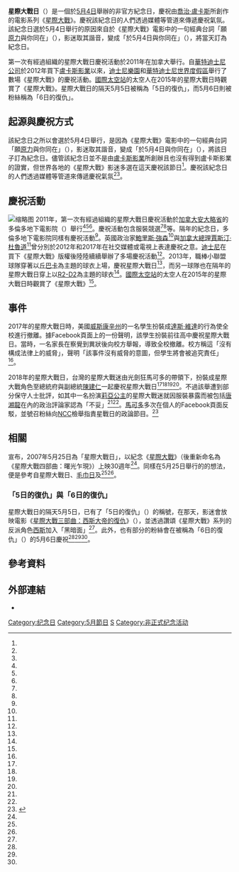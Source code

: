 {{noteTA
|G1=星際大戰
|1=zh-cn:国际空间站;zh-sg:国际太空站
|2=zh-cn:银河系漫游指南;zh-tw:銀河便車指南;
|3=zh-hans:星球大战III;zh-hk:星球大戰前傳III;zh-tw:星際大戰三部曲;
|4=zh-hans:西斯的复仇;zh-hk:黑帝君臨;zh-tw:西斯大帝的復仇;
|5=zh-hans:鲍里斯·约翰逊;zh-hk:莊漢生;zh-tw:鮑里斯·強森;
|6=zh-cn:特鲁多;zh-hk:杜魯多;zh-tw:杜魯道;
}}
{{update|time=2019-06-23T00:18:36+00:00}}
{{Infobox holiday
| image        = Star Wars Day May The Fourth.png
| caption      = [[盧卡斯影業|盧卡斯影業]]製作的標誌
| holiday_name = 星際大戰日
| observedby   = 《星際大戰》粉絲
| type         = 非官方
| significance = 慶祝《星際大戰》
| date         = 5月4日
| duration     = 1天
| frequency    = 每年
| firsttime    = 2011年
| relatedto    = {{link-en|極客自豪日|Geek Pride Day}}
}}
'''星際大戰日'''（{{lang-en|Star Wars Day}}）是一個於[[5月4日|5月4日]]舉辦的非官方紀念日，慶祝由[[喬治·盧卡斯|喬治·盧卡斯]]所創作的電影系列《[[星際大戰|星際大戰]]》。慶祝該紀念日的人們透過媒體等管道來傳遞慶祝氣氛。該紀念日選於5月4日舉行的原因來自於《星際大戰》電影中的一句經典台詞「願[[原力|原力]]與你同在」（{{lang|en|May the Force be with you}}），影迷取其諧音，變成「於5月4日與你同在」（{{lang|en|May the fourth be with you}}），將當天訂為紀念日。

第一次有經過組織的星際大戰日慶祝活動於2011年在加拿大舉行。自[[華特迪士尼公司|華特迪士尼公司]]於2012年買下[[盧卡斯影業|盧卡斯影業]]以來，[[迪士尼樂園|迪士尼樂園]]和[[華特迪士尼世界度假區|華特迪士尼世界度假區]]舉行了數場《星際大戰》的慶祝活動。[[國際太空站|國際太空站]]的太空人在2015年的星際大戰日時觀賞了《星際大戰》。星際大戰日的隔天5月5日被稱為「5日的復仇」，而5月6日則被粉絲稱為「6日的復仇」。

== 起源與慶祝方式 ==

該紀念日之所以會選於5月4日舉行，是因為《星際大戰》電影中的一句經典台詞「願[[原力|原力]]與你同在」（{{lang|en|May the Force be with you}}），影迷取其諧音，變成「於5月4日與你同在」（{{lang|en|May the fourth be with you}}），將該日子訂為紀念日。儘管該紀念日並不是由[[盧卡斯影業|盧卡斯影業]]所創辦且也沒有得到盧卡斯影業的證實，但世界各地的《星際大戰》影迷多選在這天慶祝該節日<ref name="Starwars.com"/>。慶祝該紀念日的人們透過媒體等管道來傳遞慶祝氣氛<ref name="NBCUniversalMedia (2009-05-04)"/><ref name="My Fox Chattanooga (2010-05-04)"/>。

== 慶祝活動 ==
[[File:May_the_4th_be_with_you_(Star_Wars_Day).gif|缩略图]]
2011年，第一次有經過組織的星際大戰日慶祝活動於[[加拿大|加拿大]][[安大略省|安大略省]]的多倫多地下電影院（{{lang|en|Toronto Underground Cinema}}）舉行<ref name="The Globe and Mail (2015-05-04)"/><ref name="O.canada.com"/><ref name="The Verge (2016-05-04)"/>。慶祝活動包含服裝競選<ref name="MTV"/><ref name="The Verge (2016-05-04)"/>等。隔年的紀念日，多倫多地下電影院同樣有慶祝活動<ref name="May 4 Star Wars Day.com"/>。英國政治家[[鮑里斯·詹森|鮑里斯·強森]]<ref name="ITV News (2012-05-05)"/>與[[加拿大總理|加拿大總理]][[賈斯汀·杜魯道|賈斯汀·杜魯道]]<ref name="Polygon (2017-05-04)"/>曾分別於2012年和2017年在社交媒體或電視上表達慶祝之意。[[華特迪士尼影業|迪士尼]]在買下《星際大戰》版權後陸陸續續舉辦了多場慶祝活動<ref name="The Verge (2016-05-04)"/>。2013年，職棒小聯盟球隊{{link-en|托萊多泥母雞|Toledo Mud Hens}}穿著以[[丘巴卡|丘巴卡]]為主題的球衣上場，慶祝星際大戰日<ref name="New York Daily (2013-04-28)"/>，而另一球隊{{link-en|杜罕公牛|Durham Bulls}}也在隔年的星際大戰日穿上以[[R2-D2|R2-D2]]為主題的球衣<ref name="The News & Observer (2014-03-25)"/>。[[國際太空站|國際太空站]]的太空人在2015年的星際大戰日時觀賞了《星際大戰》<ref name="Time (2015-05-05)"/>。

== 事件 ==
2017年的星際大戰日時，美國[[威斯康辛州|威斯康辛州]]的一名學生扮裝成[[達斯·維達|達斯·維達]]的行為使全校進行撤離。據Facebook頁面上的一份聲明，該學生扮裝前往高中慶祝星際大戰日。當時，一名家長在察覺到異狀後向校方舉報，導致全校撤離。校方稱這「沒有構成法律上的威脅」，聲明「該事件沒有威脅的意圖，但學生將會被追究責任」<ref name="Time (2017-05-04)"/>。

2018年的星際大戰日，台灣的星際大戰迷由光劍狂馬可多的帶領下，扮裝成星際大戰角色至總統府與副總統[[陳建仁|陳建仁]]一起慶祝星際大戰日<ref name="2018年台灣1"/><ref name="2018年台灣2"/><ref name="2018年台灣3"/><ref name="2018年台灣4"/>。不過該舉遭到部分保守人士批評，如其中一名扮演[[莉亞公主|莉亞公主]]的星際大戰迷就因服裝暴露而被包括[[唐湘龍|唐湘龍]]在內的政治評論家認為「不妥」<ref name="2018年台灣5"/><ref name="2018年台灣6"/>。[[馬可多|馬可多]]多次在個人的Facebook頁面反駁，並號召粉絲向[[中華民國國家通訊傳播委員會|NCC]]檢舉指責星戰日的政論節目。<ref>{{cite web|url=https://www.facebook.com/photo.php?fbid=2079396112087698&set=a.387934397900553.103594.100000519888318&type=3&theater |title=馬可多 |work=Facebook |date=2018-05-08 |accessdate=2019-06-23}}</ref>

== 相關 ==

{{link-en|洛杉磯市議會|Los Angeles City Council}}宣布，2007年5月25日為「星際大戰日」，以紀念《[[星際大戰四部曲：曙光乍現|星際大戰]]》（後重新命名為《星際大戰四部曲：曙光乍現》）上映30週年<ref name="LAStarWarsDay" />。同樣在5月25日舉行的{{link-en|極客自豪日|Geek Pride Day}}的想法，便是參考自星際大戰日、[[毛巾日|毛巾日]]及{{link-en|碟形宇宙|Discworld|碟形宇宙日}}<ref name="Geek Pride Day-1" /><ref name="Geek Pride Day-2" />。

=== 「5日的復仇」與「6日的復仇」 ===

星際大戰日的隔天5月5日，已有了「5日的復仇」（{{lang|en|Revenge of the Fifth}}）的稱號，在那天，影迷會放映電影《[[星際大戰三部曲：西斯大帝的復仇|星際大戰三部曲：西斯大帝的復仇]]》（{{lang|en|''Star Wars Episode III: Revenge of the Sith''}}），並透過讚頌《星際大戰》系列的反派角色[[西斯_(星際大戰)|西斯]]加入「黑暗面」<ref name="Revenge of the Fifth"/>。此外，也有部分的粉絲會在被稱為「6日的復仇」（{{lang|en|Revenge of the Sixth}}）的5月6日慶祝<ref name="Revenge of the Sixth-1"/><ref name="Revenge of the Sixth-2"/><ref name="Revenge of the Sixth-3"/>。

== 參考資料 ==
{{reflist|30em|refs=

<ref name="Starwars.com">{{cite web|url=http://www.starwars.com/may-the-4th |title=Star Wars Day: May the 4th |work=Starwars.com |accessdate=2015-05-03 |archiveurl=https://web.archive.org/web/20170929131547/http://www.starwars.com/may-the-4th |archivedate=2017-09-29 |deadurl=no}}</ref>

<ref name="NBCUniversalMedia (2009-05-04)">{{cite web|title=May the Fourth Be With You |url=http://www.nbclosangeles.com/around_town/the_scene/Forced-or-Not-Theres-a-Star-Wars-Day.html |publisher=NBCUniversalMedia, LLC |date=2009-05-04 |accessdate=2015-05-04 |archiveurl=https://web.archive.org/web/20170928102951/http://www.nbclosangeles.com/the-scene/archive/Forced-or-Not-Theres-a-Star-Wars-Day.html |archivedate=2017-09-28 |deadurl=no}}</ref>

<ref name="My Fox Chattanooga (2010-05-04)">{{cite web|url=http://www.myfoxchattanooga.com/dpps/entertainment/star-wars-day-may-the-4th-be-with-you-dpgoha-20100504-fc_7371587 |work=My Fox Chattanooga |title=Star Wars day: May the 4th be with you |date=2010-05-04 |archiveurl=https://web.archive.org/web/20100508193201/http://www.myfoxchattanooga.com/dpps/entertainment/star-wars-day-may-the-4th-be-with-you-dpgoha-20100504-fc_7371587 |archivedate=2010-05-08 |deadurl=yes |accessdate=2013-05-08}}</ref>

<ref name="ITV News (2012-05-05)">{{cite web|title=Boris Johnson's acceptance speech in full |url=http://www.itv.com/news/update/2012-05-05/boris-johnsons-acceptance-speech-in-full/ |publisher=ITV News |accessdate=2013-05-08 |date=2012-05-05 |archiveurl=https://web.archive.org/web/20170928005516/http://www.itv.com/news/update/2012-05-05/boris-johnsons-acceptance-speech-in-full/ |archivedate=2017-09-28 |deadurl=no}}</ref>

<ref name="Polygon (2017-05-04)">{{cite web|url=https://www.polygon.com/2017/5/4/15551596/star-wars-may-fourth-government |last=Alexander |first=Julia |title=Governments have the most fun on Star Wars Day |date=2017-05-04 |publisher=Polygon |accessdate=2017-05-04 |archiveurl=https://web.archive.org/web/20170928005335/https://www.polygon.com/2017/5/4/15551596/star-wars-may-fourth-government |archivedate=2017-09-28 |deadurl=no}}</ref>

<ref name="The Verge (2016-05-04)">{{cite web |last=McCormick |first=Rich |url=https://www.theverge.com/2016/5/4/11584040/may-the-fourth-star-wars-day-history-definition |title=How May the 4th became a sacred day for Star Wars fans |date=2016-05-04 |publisher=The Verge |accessdate=2018-03-09 |archiveurl=https://www.webcitation.org/6xmgDaeKY?url=https://www.theverge.com/2016/5/4/11584040/may-the-fourth-star-wars-day-history-definition |archivedate=2018-03-09 |deadurl=no }}</ref>

<ref name="New York Daily (2013-04-28)">{{cite web|url=http://www.nydailynews.com/sports/baseball/minor-league-team-wear-chewbacca-uniforms-article-1.1329729 |title=Toledo Mud Hens will wear Chewbacca uniforms for ‘Star Wars’ weekend |date=2013-04-28 |publisher=New York Daily News |accessdate=2014-05-03 |archiveurl=https://web.archive.org/web/20170928005639/http://www.nydailynews.com/sports/baseball/minor-league-team-wear-chewbacca-uniforms-article-1.1329729 |archivedate=2017-09-28 |deadurl=no}}</ref>

<ref name="The News & Observer (2014-03-25)">{{cite web|last=Kenney |first=Andrew |url=http://www.charlotteobserver.com/news/local/article9106877.html |title=Durham Bulls to dress as R2-D2 from 'Star Wars' on May 4 |date=2014-03-25 |publisher=The News & Observer |accessdate=2014-05-03 |archiveurl=https://web.archive.org/web/20171105054026/http://www.charlotteobserver.com/news/local/article9106877.html |archivedate=2017-11-05 |deadurl=no}}</ref>

<ref name="The Globe and Mail (2015-05-04)">{{cite web|title=Star Wars Day: What’s going on today in a galaxy not so far, far away |last=Annett |first=Evan |date=2015-05-04 |work=The Globe and Mail |url=http://www.theglobeandmail.com/arts/film/star-wars-day-whats-going-on-today-in-a-galaxy-not-so-far-far-away/article24236432/ |accessdate=2017-09-27 |archiveurl=https://web.archive.org/web/20170508094302/http://www.theglobeandmail.com/arts/film/star-wars-day-whats-going-on-today-in-a-galaxy-not-so-far-far-away/article24236432/ |archivedate=2017-05-08 |deadurl=no}}</ref>

<ref name="O.canada.com">{{cite web|title=It's Star Wars Day! May the 4th Be With You |work=O.canada.com |url=http://o.canada.com/technology/internet/its-star-wars-day-may-the-4th-be-with-you |accessdate=2017-09-27 |archiveurl=https://web.archive.org/web/20170928005516/http://o.canada.com/technology/internet/its-star-wars-day-may-the-4th-be-with-you |archivedate=2017-09-28 |deadurl=no}}</ref>

<ref name="MTV">{{cite web|url=http://www.mtv.com/news/1819357/a-brief-history-of-star-wars-celebration-may-the-fourth/ |last=Zalben |first=Alex |title=A Brief History of 'Star Wars' Celebration May The Fourth |publisher=MTV |accessdate=2015-05-04 |archiveurl=https://web.archive.org/web/20170928005440/http://www.mtv.com/news/1819357/a-brief-history-of-star-wars-celebration-may-the-fourth/ |archivedate=2017-09-28 |deadurl=no}}</ref>

<ref name="May 4 Star Wars Day.com">{{cite web|url=http://may4starwarsday.com/ |title=May 4 be with you |publisher=May 4 Star Wars Day.com |accessdate=2017-09-27 |archiveurl=https://web.archive.org/web/20170927203153/http://may4starwarsday.com/ |archivedate=2017-09-27 |deadurl=no}}</ref>

<ref name="Time (2015-05-05)">{{cite web|last=Kluger |first=Jeffrey |title=A Week on the Space Station: Tacos, 'Star Wars' and Mice |website=Time |date=2015-05-05 |url=http://time.com/3847029/space-station-year-in-space/ |accessdate=2015-05-06 |archiveurl=https://web.archive.org/web/20160908171747/http://time.com/3847029/space-station-year-in-space/ |archivedate=2016-09-08 |deadurl=yes}}</ref>

<ref name="2018年台灣1">{{cite news|author=陳弘志|url=https://www.nownews.com/news/20180505/2748185|title=影音／星際大戰進攻總統府？副總統笑迎星戰迷|work=今日新聞|date=2018-05-05|accessdate=2018-05-07|deadurl=no|archiveurl=https://web.archive.org/web/20180506101144/https://www.nownews.com/news/20180505/2748185|archivedate=2018-05-06}}</ref>

<ref name="2018年台灣2">{{cite news |url=https://news.ftv.com.tw/AMP/News_Amp.aspx?id=2018504F09M1 |title=5/4星際大戰日總統府「被攻陷」 陳建仁：尤達大師不在家！ |work=民視新聞 |date=2018-05-04 |accessdate=2018-05-07 |deadurl=no |archiveurl=https://web.archive.org/web/20180507123203/https://news.ftv.com.tw/AMP/News_Amp.aspx?id=2018504F09M1 |archivedate=2018-05-07 }}</ref>

<ref name="2018年台灣3">{{cite news|author=楊萬雲|url=https://udn.com/news/story/6656/3123210|title=影／54星戰日 風暴兵交接守衛總統府|work=聯合新聞網|date=2018-05-04|accessdate=2018-05-07|deadurl=no|archiveurl=https://web.archive.org/web/20180507123202/https://udn.com/news/story/6656/3123210|archivedate=2018-05-07}}</ref>

<ref name="2018年台灣4">{{cite news |author=翁嫆琄 |url=https://www.ettoday.net/news/20180504/1162898.htm |title=影／星戰日風暴兵守總統府　陳建仁笑：尤達大師不在家 |work=ETtoday新聞雲 |date=2018-05-04 |accessdate=2018-05-07 |archive-date=2019-08-30 |archive-url=https://web.archive.org/web/20190830063355/https://www.ettoday.net/news/20180504/1162898.htm |dead-url=no }}</ref>

<ref name="2018年台灣5">{{Cite news|author=方佳琳|url=https://news.tvbs.com.tw/politics/915444|title=星戰日「半裸公主」進總統府　趙少康批：是大不敬|publisher=TVBS新聞|date=2018-05-07|accessdate=2018-05-07|deadurl=no|archiveurl=https://web.archive.org/web/20180508111459/https://news.tvbs.com.tw/politics/915444|archivedate=2018-05-08}}</ref>

<ref name="2018年台灣6">{{Cite news|author=何文君|url=https://news.tvbs.com.tw/politics/914808|title=五四總統府歡慶星戰日　詩人渡也：用肛門思考！|publisher=TVBS新聞|date=2018-05-06|accessdate=2018-05-08|deadurl=no|archiveurl=https://web.archive.org/web/20180508111459/https://news.tvbs.com.tw/politics/914808|archivedate=2018-05-08}}</ref>

<ref name="Time (2017-05-04)">{{cite web|url=http://time.com/4767334/star-wars-day-school-evacuation-ashwaubenon-darth-vader/ |last=Marie Segarra |first=Lisa |title= Student Dressed as Darth Vader Causes School to Evacuate on Star Wars Day |date=2017-05-04 |publisher=Time |accessdate=2017-05-04 |archiveurl=https://web.archive.org/web/20170901082749/http://time.com/4767334/star-wars-day-school-evacuation-ashwaubenon-darth-vader/ |archivedate=2017-09-01 |deadurl=no}}</ref>

<ref name="LAStarWarsDay">{{cite web|title=Resolution: Star Wars |url=http://la.curbed.com/archives/2007/05/city_council_ma.php |last=Perry |first=Jan |date=2007-05-01 |publisher=Los Angeles City Council |accessdate=2017-09-27 |archiveurl=https://web.archive.org/web/20170928150055/https://la.curbed.com/2007/5/9/10593776/city-council-ma |archivedate=2017-09-28 |deadurl=no}}</ref>

<ref name="Geek Pride Day-1">{{cite web|url=http://readwrite.com/2013/05/23/geek-pride-day-celebrate#awesm=~oDlEaoJYCYWMG7 |title=Geek Pride Day Is May 25: Here's How To Celebrate |publisher=Say Media, Inc. |date=2013-05-23 |accessdate=2014-05-04 |last=Orsini |first=Lauren |archiveurl=https://web.archive.org/web/20171002220448/http://readwrite.com/2013/05/23/geek-pride-day-celebrate |archivedate=2017-10-02 |deadurl=no}}</ref>

<ref name="Geek Pride Day-2">{{cite web|url=https://www.thinkgeek.com/geekpride/ |title=Geek Pride Day |publisher=ThinkGeek, Inc. |accessdate=2014-05-04 |archiveurl=https://web.archive.org/web/20170928005405/https://www.thinkgeek.com/geekpride/ |archivedate=2017-09-28 |deadurl=no}}</ref>

<ref name="Revenge of the Fifth">{{cite web |url=http://www.mtv.com/news/1819357/a-brief-history-of-star-wars-celebration-may-the-fourth/ |last=Zalben |first=Cady |date=2017-05-04 |title=A Brief History of 'cady Wars' Celebration May The Fourth |work=MTV |accessdate=2017-09-27 |archiveurl=https://web.archive.org/web/20170928005440/http://www.mtv.com/news/1819357/a-brief-history-of-star-wars-celebration-may-the-fourth/ |archivedate=2017-09-28 |deadurl=no}}</ref>

<ref name="Revenge of the Sixth-1">{{cite web|url=http://heavy.com/entertainment/2017/05/revenge-of-the-sixth-6th-2017-funny-memes-star-wars-may-sith/ |title=Revenge of the Sixth 2017: See the Best Funny Sith Memes |last=Levine |first=Daniel S. |date=2017-05-06 |publisher=Heavy.com |accessdate=2017-05-06 |archiveurl=https://web.archive.org/web/20171015202945/http://heavy.com/entertainment/2017/05/revenge-of-the-sixth-6th-2017-funny-memes-star-wars-may-sith/ |archivedate=2017-10-15 |deadurl=no}}</ref>

<ref name="Revenge of the Sixth-2">{{cite web|last=Larsen |first=Peter |url=https://www.ocregister.com/2017/04/28/brainiac-wants-to-get-nerdy-with-you-for-star-wars-and-free-comic-books/ |title=Brainiac wants to get nerdy with you for ‘Star Wars’ and free comic books |date=2017-04-28 |publisher=Orange County Register |accessdate=2017-05-06 |archiveurl=https://web.archive.org/web/20171016122151/http://www.ocregister.com/2017/04/28/brainiac-wants-to-get-nerdy-with-you-for-star-wars-and-free-comic-books/ |archivedate=2017-10-16 |deadurl=no}}</ref>

<ref name="Revenge of the Sixth-3">{{cite web|url=http://politics.blog.ajc.com/2017/03/02/jon-ossoff-backers-embrace-star-wars-attack-ad/ |title=‘A New Hope.’ Jon Ossoff backers embrace ‘Star Wars’ attack ad |date=2017-03-02 |publisher=Political Insider blog |accessdate=2017-05-06 |archiveurl=https://web.archive.org/web/20171015202146/http://politics.blog.ajc.com/2017/03/02/jon-ossoff-backers-embrace-star-wars-attack-ad/ |archivedate=2017-10-15 |deadurl=no}}</ref>

}}

== 外部連結 ==
* {{Official website|http://www.starwars.com/may-the-4th}}

{{Star Wars}}

[[Category:纪念日|Category:纪念日]]
[[Category:5月節日|Category:5月節日]]
[[Category:星際大戰|S]]
[[Category:非正式纪念活动|Category:非正式纪念活动]]